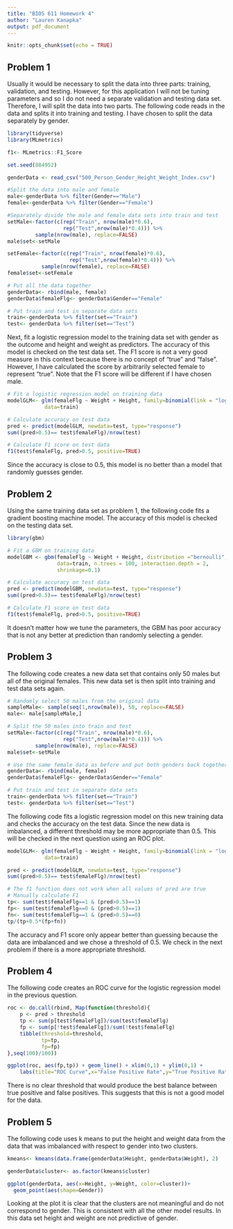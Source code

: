 ```yaml
---
title: "BIOS 611 Homework 4"
author: "Lauren Kanapka"
output: pdf_document
---
```


```r
knitr::opts_chunk$set(echo = TRUE)
```

## Problem 1

Usually it would be necessary to split the data into three parts: training, validation, and testing. However, for this application I will not be tuning parameters and so I do not need a separate validation and testing data set. Therefore, I will split the data into two parts. The following code reads in the data and splits it into training and testing. I have chosen to split the data separately by gender.

```r

library(tidyverse)
library(MLmetrics)

f1<- MLmetrics::F1_Score

set.seed(884952)

genderData <- read_csv("500_Person_Gender_Height_Weight_Index.csv")

#Split the data into male and female 
male<-genderData %>% filter(Gender=="Male") 
female<-genderData %>% filter(Gender=="Female") 

#Separately divide the male and female data sets into train and test
setMale<-factor(c(rep("Train", nrow(male)*0.6), 
                  rep("Test",nrow(male)*0.4))) %>%
         sample(nrow(male), replace=FALSE)
male$set<-setMale  

setFemale<-factor(c(rep("Train", nrow(female)*0.6), 
                    rep("Test",nrow(female)*0.4))) %>%
           sample(nrow(female), replace=FALSE)
female$set<-setFemale     

# Put all the data together
genderData<- rbind(male, female)
genderData$femaleFlg<- genderData$Gender=="Female"

# Put train and test in separate data sets
train<-genderData %>% filter(set=="Train")
test<- genderData %>% filter(set=="Test")

```

Next, fit a logistic regression model to the training data set with gender as the outcome and height and weight as predictors. The accuracy of this model is checked on the test data set. The F1 score is not a very good measure in this context because there is no concept of "true" and "false". However, I have calculated the score by arbitrarily selected female to represent "true". Note that the F1 score will be different if I have chosen male.

```r

# Fit a logistic regression model on training data
modelGLM<- glm(femaleFlg ~ Weight + Height, family=binomial(link = "logit"), 
            data=train)

# Calculate accuracy on test data
pred <- predict(modelGLM, newdata=test, type="response")
sum((pred>0.5)== test$femaleFlg)/nrow(test)

# Calculate F1 score on test data
f1(test$femaleFlg, pred>0.5, positive=TRUE)

```

Since the accuracy is close to 0.5, this model is no better than a model that randomly guesses gender.

## Problem 2

Using the same training data set as problem 1, the following code fits a gradient boosting machine model. The accuracy of this model is checked on the testing data set. 

```r

library(gbm)

# Fit a GBM on training data
modelGBM <- gbm(femaleFlg ~ Weight + Height, distribution ="bernoulli",
                data=train, n.trees = 100, interaction.depth = 2, 
                shrinkage=0.1)

# Calculate accuracy on test data
pred <- predict(modelGBM, newdata=test, type="response")
sum((pred>0.5)== test$femaleFlg)/nrow(test)

# Calculate F1 score on test data
f1(test$femaleFlg, pred>0.5, positive=TRUE)

```

It doesn't matter how we tune the parameters, the GBM has poor accuracy that is not any better at prediction than randomly selecting a gender.

## Problem 3

The following code creates a new data set that contains only 50 males but all of the original females. This new data set is then split into training and test data sets again.

```r

# Randomly select 50 males from the original data
sampleMale<- sample(seq(1,nrow(male)), 50, replace=FALSE)
male<- male[sampleMale,]

# Split the 50 males into train and test
setMale<-factor(c(rep("Train", nrow(male)*0.6),
                  rep("Test",nrow(male)*0.4))) %>%
         sample(nrow(male), replace=FALSE)
male$set<-setMale 

# Use the same female data as before and put both genders back together
genderData<- rbind(male, female)
genderData$femaleFlg<- genderData$Gender=="Female"

# Put train and test in separate data sets
train<-genderData %>% filter(set=="Train")
test<- genderData %>% filter(set=="Test")

```

The following code fits a logistic regression model on this new training data and checks the accuracy on the test data. Since the new data is imbalanced, a different threshold may be more appropriate than 0.5. This will be checked in the next question using an ROC plot. 

```r

modelGLM<- glm(femaleFlg ~ Weight + Height, family=binomial(link = "logit"), 
            data=train)

pred <- predict(modelGLM, newdata=test, type="response")
sum((pred>0.5)== test$femaleFlg)/nrow(test)

# The f1 function does not work when all values of pred are true
# Manually calculate F1
tp<- sum(test$femaleFlg==1 & (pred>0.5)==1)
fp<- sum(test$femaleFlg==0 & (pred>0.5)==1)
fn<- sum(test$femaleFlg==1 & (pred>0.5)==0)
tp/(tp+0.5*(fp+fn))

```

The accuracy and F1 score only appear better than guessing because the data are imbalanced and we chose a threshold of 0.5. We check in the next problem if there is a more appropriate threshold.  

## Problem 4

The following code creates an ROC curve for the logistic regression model in the previous question.

```r
roc <- do.call(rbind, Map(function(threshold){
    p <- pred > threshold
    tp <- sum(p[test$femaleFlg])/sum(test$femaleFlg)
    fp <- sum(p[!test$femaleFlg])/sum(!test$femaleFlg)
    tibble(threshold=threshold,
           tp=tp,
           fp=fp)
},seq(100)/100))

ggplot(roc, aes(fp,tp)) + geom_line() + xlim(0,1) + ylim(0,1) +
    labs(title="ROC Curve",x="False Positive Rate",y="True Positive Rate")
```

There is no clear threshold that would produce the best balance between true positive and false positives. This suggests that this is not a good model for the data.

## Problem 5

The following code uses k means to put the height and weight data from the data that was imbalanced with respect to gender into two clusters. 

```r
kmeans<- kmeans(data.frame(genderData$Height, genderData$Weight), 2)

genderData$cluster<- as.factor(kmeans$cluster)

ggplot(genderData, aes(x=Height, y=Weight, color=cluster))+
  geom_point(aes(shape=Gender))
```

Looking at the plot it is clear that the clusters are not meaningful and do not correspond to gender. This is consistent with all the other model results. In this data set height and weight are not predictive of gender. 
